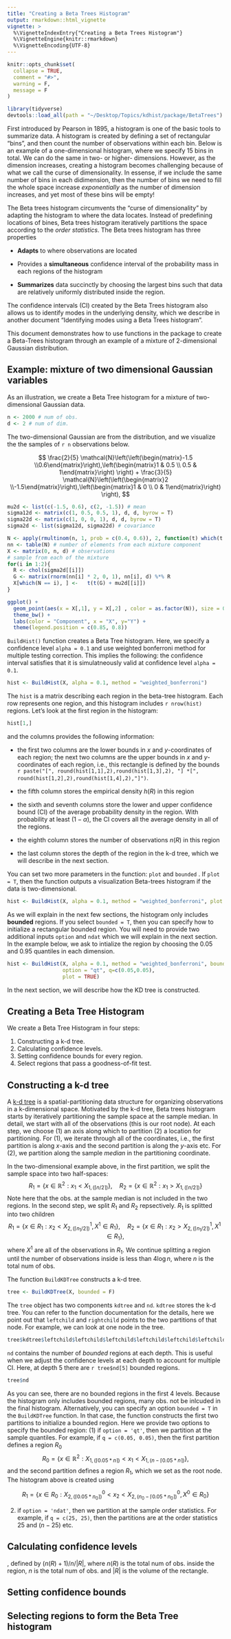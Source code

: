 ```yaml
---
title: "Creating a Beta Trees Histogram"
output: rmarkdown::html_vignette
vignette: >
  %\VignetteIndexEntry{"Creating a Beta Trees Histogram"}
  %\VignetteEngine{knitr::rmarkdown}
  %\VignetteEncoding{UTF-8}
---
```


```r
knitr::opts_chunk$set(
  collapse = TRUE,
  comment = "#>",
  warning = F,
  message = F
)
```

```r
library(tidyverse)
devtools::load_all(path = "~/Desktop/Topics/kdhist/package/BetaTrees")
```

First introduced by Pearson in 1895, a histogram is one of the basic tools to summarize data. A histogram is created by defining a set of rectangular "bins", and then count the number of observations within each bin. Below is an example of a one-dimensional histogram, where we specify 15 bins in total. We can do the same in two- or higher- dimensions. However, as the dimension increases, creating a histogram becomes challenging because of what we call the curse of dimensionality. In essense, if we include the same number of bins in each didimension, then the number of bins we need to fill the whole space increase *exponentially* as the number of dimension increases, and yet most of these bins will be empty! 

The Beta trees histogram circumvents the "curse of dimensionality" by adapting the histogram to where the data locates. Instead of predefining locations of bines, Beta trees histogram iteratively partitions the space according to the *order statistics*. The Beta trees histogram has three properties 

- **Adapts** to where observations are located 

- Provides a **simultaneous** confidence interval of the probability mass in each regions of the histogram 

- **Summarizes** data succinctly by choosing the largest bins such that data are relatively uniformly distributed inside the region. 

The confidence intervals (CI) created by the Beta Trees histogram also allows us to identify modes in the underlying density, which we describe in another document "Identifying modes using a Beta Trees histogram". 

This document demonstrates how to use functions in the package to create a Beta-Trees histogram through an example of a mixture of 2-dimensional Gaussian distribution. 

## Example: mixture of two dimensional Gaussian variables

As an illustration, we create a Beta Tree histogram for a mixture of two-dimensional Gaussian data. 

```r
n <- 2000 # num of obs.
d <- 2 # num of dim.
```


The two-dimensional Gaussian are from the distribution, and we visualize the the samples of `r n` observations below. 

$$
\frac{2}{5} \mathcal{N}\left(\left(\begin{matrix}-1.5 \\0.6\end{matrix}\right),\left(\begin{matrix}1 & 0.5 \\ 0.5 & 1\end{matrix}\right) \right) + \frac{3}{5} \mathcal{N}\left(\left(\begin{matrix}2 \\-1.5\end{matrix}\right),\left(\begin{matrix}1 & 0 \\ 0 & 1\end{matrix}\right) \right), 
$$

```r
mu2d <- list(c(-1.5, 0.6), c(2, -1.5)) # mean 
sigma12d <- matrix(c(1, 0.5, 0.5, 1), d, d, byrow = T)
sigma22d <- matrix(c(1, 0, 0, 1), d, d, byrow = T)
sigma2d <- list(sigma12d, sigma22d) # covariance

N <- apply(rmultinom(n, 1, prob = c(0.4, 0.6)), 2, function(t) which(t == 1)) 
nn <- table(N) # number of elements from each mixture component
X <- matrix(0, n, d) # observations
# sample from each of the mixture
for(i in 1:2){
  R <- chol(sigma2d[[i]])
  G <- matrix(rnorm(nn[i] * 2, 0, 1), nn[i], d) %*% R
  X[which(N == i), ] <-   t(t(G) + mu2d[[i]])
}
```



```r
ggplot() + 
  geom_point(aes(x = X[,1], y = X[,2] , color = as.factor(N)), size = 0.5) + 
  theme_bw() + 
  labs(color = "Component", x = "X", y="Y") + 
  theme(legend.position = c(0.85, 0.8)) 
```

`BuildHist()` function creates a Beta Tree histogram. Here, we specify a confidence level `alpha = 0.1` and use weighted bonferroni method for multiple testing correction. This implies the following:  the confidence interval satisfies that it is simulatneously valid at confidence level `alpha = 0.1`. 

```r
hist <- BuildHist(X, alpha = 0.1, method = "weighted_bonferroni")
```

The `hist` is a matrix describing each region in the beta-tree histogram. Each row represents one region, and this histogram includes `r nrow(hist)` regions. Let's look at the first region in the histogram: 

```r
hist[1,]
```

and the columns provides the following information: 

- the first two columns are the lower bounds in $x$ and $y$-coordinates of each region; the next two columns are the upper bounds in $x$ and $y$-coordinates of each region, i.e., this rectangle is defined by the bounds `r paste("[", round(hist[1,1],2),round(hist[1,3],2), "] *[", round(hist[1,2],2),round(hist[1,4],2),"]")`.

-  the fifth column stores the empirical density $h(R)$ in this region

- the sixth and seventh columns store the lower and upper confidence bound (CI) of the average probability density in the region. With probability at least $(1-\alpha)$, the CI covers all the average density in all of the regions. 

- the eighth column stores the number of observations $n(R)$ in this region

- the last column stores the depth of the region in the k-d tree, which we will describe in the next section. 

You can set two more parameters in the function: `plot` and `bounded` . If `plot = T`, then the function outputs a visualization Beta-trees histogram if the data is two-dimensional.

```r
hist <- BuildHist(X, alpha = 0.1, method = "weighted_bonferroni", plot = TRUE)
```

As we will explain in the next few sections, the histogram only includes **bounded** regions. If you select `bounded = T`, then you can specify how to initialize a rectangular bounded region. You will need to provide two additional inputs `option` and `ndat` which we will explain in the next section. In the example below, we ask to intialize the region by choosing the 0.05 and 0.95 quantiles in each dimension.

```r
hist <- BuildHist(X, alpha = 0.1, method = "weighted_bonferroni", bounded = T, 
                  option = "qt", q=c(0.05,0.05), 
                  plot = TRUE)
```

In the next section, we will describe how the KD tree is constructed. 

##  Creating a Beta Tree Histogram

We create a Beta Tree Histogram in four steps: 

1. Constructing a k-d tree.
2. Calculating confidence levels.
3. Setting confidence bounds for every region.
4. Select regions that pass a goodness-of-fit test. 

## Constructing a k-d tree 

A [k-d tree](https://en.wikipedia.org/wiki/K-d_tree) is a spatial-partitioning data structure for organizing observations in a k-dimensional space. Motivated by the k-d tree, Beta trees histogram starts by iteratively partitioning the sample space at the sample median. In detail, we start with all of the observations (this is our root node). At each step, we choose (1) an axis along which to partition (2) a location for partitioning. For (1), we iterate through all of the coordinates, i.e., the first partition is along $x$-axis and the second partition is along the $y$-axis etc. For (2), we partition along the sample *median* in the partitioning coordinate. 

In the two-dimensional example above, in the first partition, we split the sample space into two half-spaces:
$$
R_1 = \{x\in\mathbb{R}^2:x_1<X_{1,\left(\lceil{n/2}\rceil\right)} \}, \quad
R_2 = \{x\in\mathbb{R}^2:x_1>X_{1,\left(\lceil{n/2}\rceil\right)} \}
$$
Note here that the obs. at the sample median is not included in the two regions. In the second step, we split $R_1$ and $R_2$ repsectively. $R_1$ is splitted into two children 
$$
R_1 = \{x\in R_1:x_2<X^1_{2,\left(\lceil{n_1/2}\rceil\right)}, X^1\in R_1 \}, \quad
R_2 = \{x\in R_1:x_2>X^1_{2,\left(\lceil{n_1/2}\rceil\right)}, X^1\in R_1 \},
$$
where $X^1$ are all of the observations in $R_1$. We continue splitting a region until the number of observations inside is less than $4\log n$, where $n$ is the total num of obs. 

The function `BuildKDTree` constructs a k-d tree. 

```r
tree <- BuildKDTree(X, bounded = F)
```

The `tree` object has two components `kdtree` and `nd`. `kdtree` stores the k-d tree. You can refer to the function documentation for the details, here we point out that `leftchild` and `rightchild` points to the two partitions of that node. For example, we can look at one node in the tree.

```r
tree$kdtree$leftchild$leftchild$leftchild$leftchild$leftchild$leftchild
```

`nd` contains the number of *bounded* regions at each depth. This is useful when we adjust the confidence levels at each depth to account for multiple CI. Here, at depth 5 there are `r tree$nd[5]` bounded regions. 

```r
tree$nd
```

As you can see, there are no bounded regions in the first 4 levels. Because the histogram only includes bounded regions, many obs. not be inlcuded in the final histogram. Alternatively, you can specify an option `bounded = T` in the `BuildKDTree` function. In that case, the function constructs the first two partitions to initialize a bounded region. Here we provide two options to specify the bounded region: (1) if `option = 'qt'`, then we partition at the sample quantiles. For example, if `q = c(0.05, 0.05)`, then the first partition defines a region $R_0$  
$$
R_0 = \{x\in\mathbb{R}^2:X_{1,\left(\lceil{0.05 * n}\rceil\right)}<x_1<X_{1,\left(n - \lceil{0.05 * n}\rceil\right)} \}, 
$$
and the second partition defines a region $R_1$, which we set as the root node. The histogram above is created using 

$$
R_1  = \{x\in R_0:X^0_{2,\left(\lceil{0.05 * n_0}\rceil\right)}<x_2<X^0_{2,\left(n_0 - \lceil{0.05 * n_0}\rceil\right)}, X^0\in R_0 \}
$$

(2) if `option = 'ndat'`, then we partition at the sample order statistics. For example, if `q = c(25, 25)`, then the partitions are at the order statistics 25 and $(n-25)$ etc. 

## Calculating confidence levels 

, defined by $(n(R)+1)/ n / |R|$, where $n(R)$ is the total num of obs. inside the region, $n$ is the total num of obs. and $|R|$ is the volume of the rectangle. 


## Setting confidence bounds

## Selecting regions to form the Beta Tree histogram 












